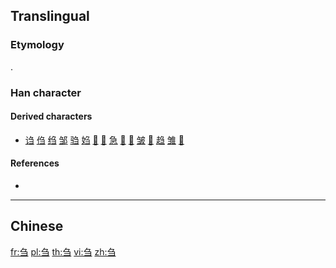 {{character info/new}}
{{also|芻}}
==Translingual==

===Etymology===
{{Han simp}}.

===Han character===
{{Han char|rn=18|rad=刀|as=03|sn=5|four=27177|canj=NSM|ids=⿱⺈彐}}

====Derived characters====
* [[诌]] [[㑇]] [[绉]] [[邹]] [[驺]] [[㛀]] [[𪺸]] [[𫇴]] [[急]] [[𫀬]] [[𫓮]] [[皱]] [[𥬠]] [[趋]] [[雏]] [[𩿿]]

====References====
* {{Han ref|kx=0137.021|hdz=10323.120|uh=520D|ud=21005}}

----

==Chinese==
{{zh-see|芻}}

[[fr:刍]]
[[pl:刍]]
[[th:刍]]
[[vi:刍]]
[[zh:刍]]